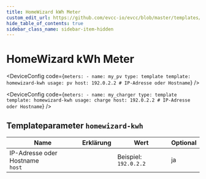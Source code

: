 ```yaml
---
title: HomeWizard kWh Meter
custom_edit_url: https://github.com/evcc-io/evcc/blob/master/templates/definition/meter/homewizard-kwh.yaml
hide_table_of_contents: true
sidebar_class_name: sidebar-item-hidden
---
```



# HomeWizard kWh Meter

<div className="device-detail-container">
  <div className="device-detail-content">
    <DeviceFeatures features="" />

<Tabs>
<TabItem value="pv" label="PV" default>

<DeviceConfig code={`meters:
    - name: my_pv
      type: template
      template: homewizard-kwh
      usage: pv
      host: 192.0.2.2 # IP-Adresse oder Hostname`}  />

</TabItem>
<TabItem value="charge" label="Wallbox">

<DeviceConfig code={`meters:
    - name: my_charger
      type: template
      template: homewizard-kwh
      usage: charge
      host: 192.0.2.2 # IP-Adresse oder Hostname`}  />

</TabItem>
</Tabs>
  </div>
  <div className="device-detail-icon">
    <evcc-icon
      type="meter"
      name="homewizard-kwh-meter"
      size="400px"
      alt="HomeWizard kWh Meter"
      className="device-detail-icon-img"
    ></evcc-icon>
  </div>
</div>

## Templateparameter `homewizard-kwh`

| Name | Erklärung | Wert | Optional |
|-----------|-----------|------|----------|
| IP-Adresse oder Hostname<br/>`host` |  | Beispiel: `192.0.2.2` | ja |

